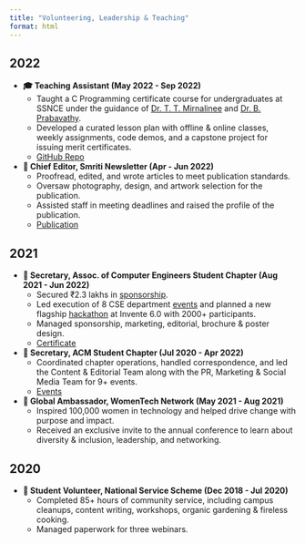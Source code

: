 ```yaml
---
title: "Volunteering, Leadership & Teaching"
format: html
---
```


## 2022
- **🎓 Teaching Assistant (May 2022 - Sep 2022)**  
  - Taught a C Programming certificate course for undergraduates at SSNCE under the guidance of [Dr. T. T. Mirnalinee](https://www.ssn.edu.in/staff-members/dr-t-t-mirnalinee/) and [Dr. B. Prabavathy](https://www.ssn.edu.in/staff-members/dr-b-prabavathy/).  
  - Developed a curated lesson plan with offline & online classes, weekly assignments, code demos, and a capstone project for issuing merit certificates.  
  - [GitHub Repo](https://github.com/nive927/Short-term-Hands-on-Supplementary-Course-on-C-Programming)

- **📰 Chief Editor, Smriti Newsletter (Apr - Jun 2022)**  
  - Proofread, edited, and wrote articles to meet publication standards.  
  - Oversaw photography, design, and artwork selection for the publication.  
  - Assisted staff in meeting deadlines and raised the profile of the publication.  
  - [Publication](https://www.ssn.edu.in/wp-content/uploads/2022/09/Smriti-May-2022.pdf)

## 2021
- **🎤 Secretary, Assoc. of Computer Engineers Student Chapter (Aug 2021 - Jun 2022)**  
  - Secured ₹2.3 lakhs in [sponsorship](https://invente.vercel.app/sponsors).
  - Led execution of 8 CSE department [events](https://invente.vercel.app/department/CSE/0) and planned a new flagship [hackathon](https://invente.vercel.app/hackathons) at Invente 6.0 with 2000+ participants.  
  - Managed sponsorship, marketing, editorial, brochure & poster design.  
  - [Certificate](https://drive.google.com/file/d/1nL8-tyQO9M5bNA6o7kc4w1LFGQhbq1jx/view?usp=sharing)

- **📢 Secretary, ACM Student Chapter (Jul 2020 - Apr 2022)**  
  - Coordinated chapter operations, handled correspondence, and led the Content & Editorial Team along with the PR, Marketing & Social Media Team for 9+ events.  
  - [Events](https://ssn.acm.org/events.html)

- **🏅 Global Ambassador, WomenTech Network (May 2021 - Aug 2021)**  
  - Inspired 100,000 women in technology and helped drive change with purpose and impact.  
  - Received an exclusive invite to the annual conference to learn about diversity & inclusion, leadership, and networking.  
  <!-- - [Certificate](https://drive.google.com/file/d/1Epo5bbk0bLrSPyYqxLxIhqmaajpfF6nD/view?usp=sharing) -->

## 2020
- **🤝 Student Volunteer, National Service Scheme (Dec 2018 - Jul 2020)**  
  - Completed 85+ hours of community service, including campus cleanups, content writing, workshops, organic gardening & fireless cooking.  
  - Managed paperwork for three webinars.

